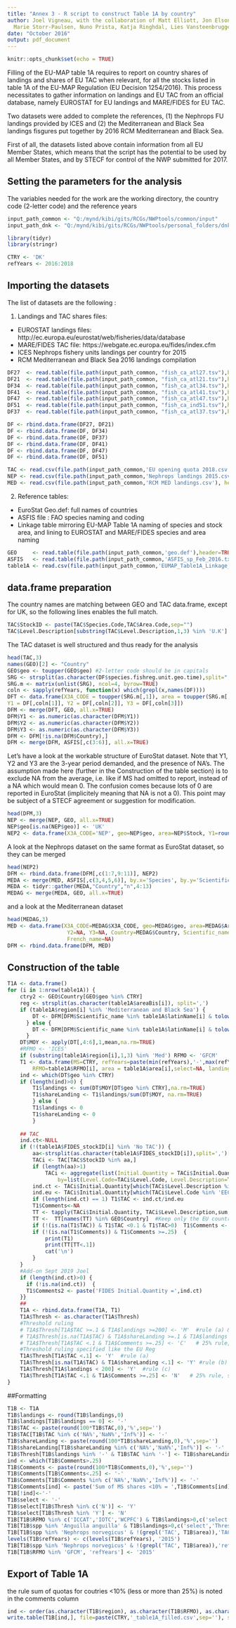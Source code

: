 ```yaml
---
title: "Annex 3 - R script to construct Table 1A by country"
author: Joel Vigneau, with the collaboration of Matt Elliott, Jon Elson, Kirsten Birch   Hakansson,
  Marie Storr-Paulsen, Nuno Prista, Katja Ringhdal, Lies Vansteenbrugge,   Sieto Verver
date: "October 2016"
output: pdf_document
---
```


```r
knitr::opts_chunk$set(echo = TRUE)
```

Filling of the EU-MAP table 1A requires to report on country shares of landings and shares of EU TAC when relevant, for all the stocks listed in table 1A of the EU-MAP Regulation (EU Decision 1254/2016). This process necessitates to gather information on landings and EU TAC from an official database, namely EUROSTAT for EU landings and MARE/FIDES for EU TAC. 

Two datasets were added to complete the references, (1) the Nephrops FU landings provided by ICES and (2) the Mediterranean and Black Sea landings fisgures put together by 2016 RCM Mediterranean and Black Sea.

First of all, the datasets listed above contain information from all EU Member States, which means that the script has the potential to be used by all Member States, and by STECF for control of the NWP submitted for 2017. 


## Setting the parameters for the analysis
The variables needed for the work are the working directory, the country code (2-letter code) and the reference years 

```r

input_path_common <- "Q:/mynd/kibi/gits/RCGs/NWPtools/common/input"
input_path_dnk <- "Q:/mynd/kibi/gits/RCGs/NWPtools/personal_folders/dnk"

```

```r
library(tidyr)
library(stringr)

CTRY <- 'DK'
refYears <- 2016:2018
```
## Importing the datasets
The list of datasets are the following :

1. Landings and TAC shares files: 
  + EUROSTAT landings files: http://ec.europa.eu/eurostat/web/fisheries/data/database
  + MARE/FIDES TAC file: https://webgate.ec.europa.eu/fides/index.cfm
  + ICES Nephrops fishery units landings per country for 2015
  + RCM Mediterranean and Black Sea 2016 landings compilation
  
  
```r
DF27  <- read.table(file.path(input_path_common, "fish_ca_atl27.tsv"),header=TRUE, sep='\t', as.is=TRUE)  # Atlantic NE
DF21  <- read.table(file.path(input_path_common, "fish_ca_atl21.tsv"),header=TRUE, sep='\t', as.is=TRUE)  # Atlantic NW
DF34  <- read.table(file.path(input_path_common, "fish_ca_atl34.tsv"),header=TRUE, sep='\t', as.is=TRUE)  # Atlantic CE
DF41  <- read.table(file.path(input_path_common, "fish_ca_atl41.tsv"),header=TRUE, sep='\t', as.is=TRUE)  # Atlantic SW
DF47  <- read.table(file.path(input_path_common, "fish_ca_atl47.tsv"),header=TRUE, sep='\t', as.is=TRUE)  # Atlantic SE
DF51  <- read.table(file.path(input_path_common, "fish_ca_ind51.tsv"),header=TRUE, sep='\t', as.is=TRUE)  # Indian W
DF37  <- read.table(file.path(input_path_common, "fish_ca_atl37.tsv"),header=TRUE, sep='\t', as.is=TRUE)  # Med&BS

DF <- rbind.data.frame(DF27, DF21)
DF <- rbind.data.frame(DF, DF34)
DF <- rbind.data.frame(DF, DF37)
DF <- rbind.data.frame(DF, DF41)
DF <- rbind.data.frame(DF, DF47)
DF <- rbind.data.frame(DF, DF51)

TAC <- read.csv(file.path(input_path_common,'EU opening quota 2018.csv'), header=TRUE, sep=';',as.is=TRUE) 
NEP <- read.csv(file.path(input_path_common,'Nephrops landings 2015.csv'), header=TRUE, sep=',', as.is=TRUE)
MED <- read.csv(file.path(input_path_common,'RCM MED landings.csv'), header=TRUE, sep=';', as.is=TRUE)
```
2. Reference tables:
  + EuroStat Geo.def: full names of countries
  + ASFIS file : FAO species naming and coding
  + Linkage table mirroring EU-MAP Table 1A naming of species and stock area, and lining to EUROSTAT and MARE/FIDES species and area naming

```r
GEO     <- read.table(file.path(input_path_common,'geo.def'),header=TRUE,sep=";", as.is=TRUE)
ASFIS   <- read.table(file.path(input_path_common,'ASFIS_sp_Feb_2016.txt'), header=TRUE, sep="\t", as.is=TRUE)
table1A <- read.csv(file.path(input_path_common,'EUMAP_Table1A_Linkage_EUROSTAT and EC_TAC.csv'), sep=';',header=TRUE, as.is=TRUE)
```

## data.frame preparation
The country names are matching between GEO and TAC data.frame, except for UK, so the following lines enables the full match.

```r
TAC$StockID <- paste(TAC$Species.Code,TAC$Area.Code,sep="")
TAC$Level.Description[substring(TAC$Level.Description,1,3) %in% 'U.K'] <- 'United Kingdom'
```
The TAC dataset is well structured and thus ready for the analysis
```r
head(TAC,3)
names(GEO)[2] <- "Country"
GEO$geo <- toupper(GEO$geo) #2-letter code should be in capitals
SRG <- strsplit(as.character(DF$species.fishreg.unit.geo.time),split=",")
SRG.m <- matrix(unlist(SRG), ncol=4, byrow=TRUE)
coln <- sapply(refYears, function(x) which(grepl(x,names(DF))))
DFT <- data.frame(X3A_CODE = toupper(SRG.m[,1]), area = toupper(SRG.m[,2]), geo = SRG.m[,4],
Y1 = DF[,coln[1]], Y2 = DF[,coln[2]], Y3 = DF[,coln[3]])
DFM <- merge(DFT, GEO, all.x=TRUE)
DFM$Y1 <- as.numeric(as.character(DFM$Y1))
DFM$Y2 <- as.numeric(as.character(DFM$Y2))
DFM$Y3 <- as.numeric(as.character(DFM$Y3))
DFM <- DFM[!is.na(DFM$Country),]
DFM <- merge(DFM, ASFIS[,c(3:6)], all.x=TRUE)
```
Let's have a look at the workable structure of EuroStat dataset. Note that Y1, Y2 and Y3 are the 3-year period demanded, and the presence of NA's. The assumption made here (further in the Construction of the table section) is to exclude NA from the average, i.e. like if MS had omitted to report, instead of a NA which would mean 0. The confusion comes because lots of 0 are reported in EuroStat (implicitely meaning that NA is not a 0). This point may be subject of a STECF agreement or suggestion for modification.
```r
head(DFM,3)
NEP <- merge(NEP, GEO, all.x=TRUE)
NEP$geo[is.na(NEP$geo)] <- 'UK'
NEP2 <- data.frame(X3A_CODE='NEP', geo=NEP$geo, area=NEP$Stock, Y1=round(NEP$TotalLanding.in.kg/1000,0), Y2=NA, Y3=NA, Country=NEP$Country, Scientific_name='Nephrops norvegicus', English_name='Norway lobster', French_name='Langoustine')
```
A look at the Nephrops dataset on the same format as EuroStat dataset, so they can be merged
```r
head(NEP2)
DFM <- rbind.data.frame(DFM[,c(1:7,9:11)], NEP2)
MEDA <- merge(MED, ASFIS[,c(3,4,5,6)], by.x='Species', by.y='Scientific_name', all.x=TRUE)
MEDA <- tidyr::gather(MEDA,"Country","n",4:13) 
MEDAG <- merge(MEDA, GEO, all.x=TRUE)
```
and a look at the Mediterranean dataset
```r
head(MEDAG,3)
MED <- data.frame(X3A_CODE=MEDAG$X3A_CODE, geo=MEDAG$geo, area=MEDAG$Area, Y1=round(MEDAG$n,0),
                   Y2=NA, Y3=NA, Country=MEDAG$Country, Scientific_name=MEDAG$Species, English_name=MEDAG$English_name,
                   French_name=NA)
DFM <- rbind.data.frame(DFM, MED)
```

## Construction of the table
```r
T1A <- data.frame()
for (i in 1:nrow(table1A)) {
	ctry2 <- GEO$Country[GEO$geo %in% CTRY]
	reg <- strsplit(as.character(table1A$areaBis[i]), split=',')
	if (table1A$region[i] %in% 'Mediterranean and Black Sea') {
	    DT <- DFM[DFM$Scientific_name %in% table1A$latinName[i] & tolower(DFM$area) %in% tolower(paste(reg[[1]], collapse=',')),]
	  } else {
	    DT <- DFM[DFM$Scientific_name %in% table1A$latinName[i] & tolower(DFM$area) %in% tolower(reg[[1]]),]
	  }
	DT$MOY <- apply(DT[,4:6],1,mean,na.rm=TRUE)
	#RFMO <- 'ICES'
	if (substring(table1A$region[i],1,3) %in% 'Med') RFMO <- 'GFCM' 
	T1 <- data.frame(MS=CTRY, refYears=paste(min(refYears),'-',max(refYears),sep=""),spp=table1A$latinName[i],region=table1A$region[i],
		RFMO=table1A$RFMO[i], area = table1A$area[i],select=NA, landings=NA, TAC=NA,shareLanding=NA,Thresh='N', Comments=NA, Comments2=NA)
	ind <- which(DT$geo %in% CTRY)
	if (length(ind)>0) {
		T1$landings <- sum(DT$MOY[DT$geo %in% CTRY],na.rm=TRUE)
		T1$shareLanding <- T1$landings/sum(DT$MOY, na.rm=TRUE)
		} else {
		T1$landings <- 0
		T1$shareLanding <- 0
		}
	
	## TAC
	ind.ct<-NULL
	if (!(table1A$FIDES_stockID[i] %in% 'No TAC')) {
	  	aa<-strsplit(as.character(table1A$FIDES_stockID[i]),split=',')[[1]]
		TACi <- TAC[TAC$StockID %in% aa,]
		if (length(aa)>1) 
			TACi <- aggregate(list(Initial.Quantity = TACi$Initial.Quantity), 
				by=list(Level.Code=TACi$Level.Code, Level.Description=TACi$Level.Description), sum)
		ind.ct <- TACi$Initial.Quantity[which(TACi$Level.Description %in% ctry2)]
		ind.eu <- TACi$Initial.Quantity[which(TACi$Level.Code %in% 'EEC')]
		if (length(ind.ct) == 1) T1$TAC <- ind.ct/ind.eu
		T1$Comments<-NA
		TT <- tapply(TACi$Initial.Quantity, TACi$Level.Description,sum,na.rm=TRUE)/TACi$Initial.Quantity[TACi$Level.Code %in% 'EEC']
		TT <-  TT[names(TT) %in% GEO$Country]  #Keep only the EU countries to calculate the 25% rule
		if (!(is.na(T1$TAC)) & T1$TAC <0.1 & T1$TAC>0) 	T1$Comments <- sum(TT[which(TT<0.1)])
		if (!(is.na(T1$Comments)) & T1$Comments >=.25)	{
			print(T1)
			print(TT[TT<.1])
			cat('\n')
		}
	}
	#Add-on Sept 2019 Joel
	if (length(ind.ct)>0) {
	  if (!is.na(ind.ct))  {
	  T1$Comments2 <- paste('FIDES Initial.Quantity =',ind.ct)
	}}
	##
	T1A <- rbind.data.frame(T1A, T1)
	T1A$Thresh <- as.character(T1A$Thresh)
	#Threshold ruling
	# T1A$Thresh[T1A$TAC >=.1 & T1A$landings >=200] <- 'M'  #rule (a) & (c)
	# T1A$Thresh[is.na(T1A$TAC) & T1A$shareLanding >=.1 & T1A$landings >=200] <- 'M' #rule (b) & (c)
	# T1A$Thresh[T1A$TAC <.1 & T1A$Comments >=.25] <- 'C'   # 25% rule, sampling to be coordinated between MS
	#Threshold ruling specified like the EU Reg
	T1A$Thresh[T1A$TAC <.1] <- 'Y'  #rule (a)
	T1A$Thresh[is.na(T1A$TAC) & T1A$shareLanding <.1] <- 'Y' #rule (b)
	T1A$Thresh[T1A$landings < 200] <- 'Y'  #rule (c)
	T1A$Thresh[T1A$TAC <.1 & T1A$Comments >=.25] <- 'N'   # 25% rule, sampling to be coordinated between MS
}
```

##Formatting
```r
T1B <- T1A
T1B$landings <- round(T1B$landings,0)
T1B$landings[T1B$landings == 0] <- '-'
T1B$TAC <- paste(round(100*T1B$TAC,0),'%',sep='')
T1B$TAC[T1B$TAC %in% c('NA%','NaN%','Inf%')] <- '-'
T1B$shareLanding <- paste(round(100*T1B$shareLanding,0),'%',sep='')
T1B$shareLanding[T1B$shareLanding %in% c('NA%','NaN%','Inf%')] <- '-'
T1B$Thresh[T1B$landings %in% '-' & T1B$TAC %in% '-'] <- T1B$shareLanding[T1B$landings %in% '-' & T1B$TAC %in% '-'] <- '-'
ind <- which(T1B$Comments>.25)
T1B$Comments <- paste(round(100*T1B$Comments,0),'%',sep='')
T1B$Comments[T1B$Comments<.25] <- '-'
T1B$Comments[T1B$Comments %in% c('NA%','NaN%','Inf%')] <- '-'
T1B$Comments[ind] <- paste('Sum of MS shares <10% = ',T1B$Comments[ind],'%',sep='')
T1B[!ind]<-'-'
T1B$select <- '-'
T1B$select[T1B$Thresh %in% c('N')] <- 'Y'
T1B$select[T1B$Thresh %in% 'Y'] <- 'N'
T1B[T1B$RFMO %in% c('ICCAT','IOTC','WCPFC') & T1B$landings>0,c('select','Thresh')] <- c('Y','N')
T1B[T1B$spp %in% 'Anguilla anguilla' & T1B$landings>0,c('select','Thresh')] <- c('Yes','No')
T1B[T1B$spp %in% 'Nephrops norvegicus' & !(grepl('TAC', T1B$area)),'TAC'] <- '-'
levels(T1B$refYears) <- c(levels(T1B$refYears), '2015')
T1B[T1B$spp %in% 'Nephrops norvegicus' & !(grepl('TAC', T1B$area)),'refYears'] <- '2015'
T1B[T1B$RFMO %in% 'GFCM', 'refYears'] <- '2015'
```

## Export of Table 1A
the rule sum of quotas for coutries <10% (less or more than 25%) is noted in the comments column
```r
ind <- order(as.character(T1B$region), as.character(T1B$RFMO), as.character(T1B$spp), as.character(T1B$area))
write.table(T1B[ind,], file=paste(CTRY,'_table1A_filled.csv',sep=''), sep=';',row.names=FALSE, quote=FALSE)
```


